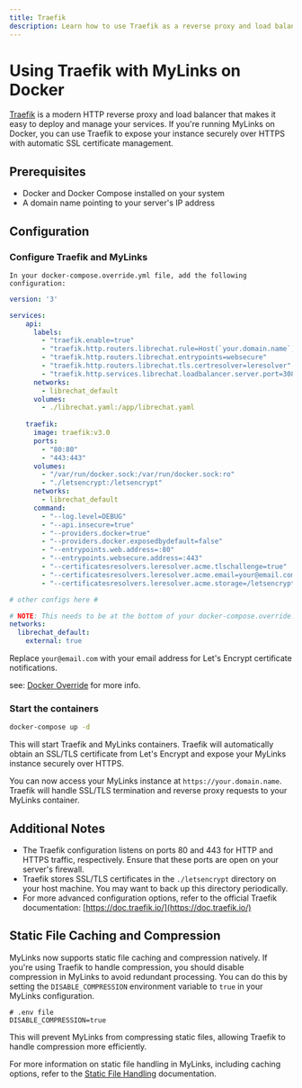 ```yaml
---
title: Traefik
description: Learn how to use Traefik as a reverse proxy and load balancer to expose your MyLinks instance securely over HTTPS with automatic SSL/TLS certificate management.
---
```


# Using Traefik with MyLinks on Docker

[Traefik](https://traefik.io/) is a modern HTTP reverse proxy and load balancer that makes it easy to deploy and manage your services. If you're running MyLinks on Docker, you can use Traefik to expose your instance securely over HTTPS with automatic SSL certificate management.

## Prerequisites

- Docker and Docker Compose installed on your system
- A domain name pointing to your server's IP address

## Configuration

### Configure Traefik and MyLinks

    In your docker-compose.override.yml file, add the following configuration:

```yaml filename="docker-compose.override.yml"
version: '3'

services:
    api:
      labels:
        - "traefik.enable=true"
        - "traefik.http.routers.librechat.rule=Host(`your.domain.name`)"
        - "traefik.http.routers.librechat.entrypoints=websecure"
        - "traefik.http.routers.librechat.tls.certresolver=leresolver"
        - "traefik.http.services.librechat.loadbalancer.server.port=3080"
      networks:
        - librechat_default
      volumes:
        - ./librechat.yaml:/app/librechat.yaml
  
    traefik:
      image: traefik:v3.0
      ports:
        - "80:80"
        - "443:443"
      volumes:
        - "/var/run/docker.sock:/var/run/docker.sock:ro"
        - "./letsencrypt:/letsencrypt"
      networks:
        - librechat_default
      command:
        - "--log.level=DEBUG"
        - "--api.insecure=true"
        - "--providers.docker=true"
        - "--providers.docker.exposedbydefault=false"
        - "--entrypoints.web.address=:80"
        - "--entrypoints.websecure.address=:443"
        - "--certificatesresolvers.leresolver.acme.tlschallenge=true"
        - "--certificatesresolvers.leresolver.acme.email=your@email.com"
        - "--certificatesresolvers.leresolver.acme.storage=/letsencrypt/acme.json"

# other configs here #

# NOTE: This needs to be at the bottom of your docker-compose.override.yml
networks:
  librechat_default:
    external: true
```

  Replace `your@email.com` with your email address for Let's Encrypt certificate notifications.

  see: [Docker Override](/docs/configuration/docker_override) for more info.

### Start the containers

  ```bash filename="Start the containers"
  docker-compose up -d
  ```

  This will start Traefik and MyLinks containers. Traefik will automatically obtain an SSL/TLS certificate from Let's Encrypt and expose your MyLinks instance securely over HTTPS.

You can now access your MyLinks instance at `https://your.domain.name`. Traefik will handle SSL/TLS termination and reverse proxy requests to your MyLinks container.

## Additional Notes

- The Traefik configuration listens on ports 80 and 443 for HTTP and HTTPS traffic, respectively. Ensure that these ports are open on your server's firewall.
- Traefik stores SSL/TLS certificates in the `./letsencrypt` directory on your host machine. You may want to back up this directory periodically.
- For more advanced configuration options, refer to the official Traefik documentation: [https://doc.traefik.io/](https://doc.traefik.io/)

## Static File Caching and Compression

MyLinks now supports static file caching and compression natively. If you're using Traefik to handle compression, you should disable compression in MyLinks to avoid redundant processing. You can do this by setting the `DISABLE_COMPRESSION` environment variable to `true` in your MyLinks configuration.

```.env
# .env file
DISABLE_COMPRESSION=true
```

This will prevent MyLinks from compressing static files, allowing Traefik to handle compression more efficiently.

For more information on static file handling in MyLinks, including caching options, refer to the [Static File Handling](/docs/configuration/dotenv#static-file-handling) documentation.
